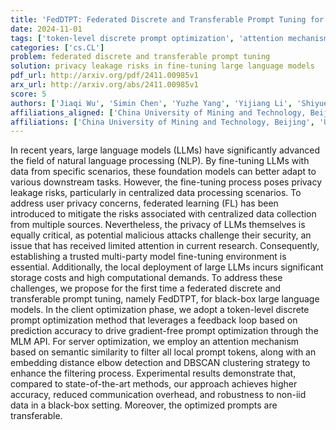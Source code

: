 ```yaml
---
title: 'FedDTPT: Federated Discrete and Transferable Prompt Tuning for Black-Box Large Language Models'
date: 2024-11-01
tags: ['token-level discrete prompt optimization', 'attention mechanism', 'natural language processing', 'large language models', 'multi-party model fine-tuning', 'federated learning', 'computational demands', 'fine-tuning', 'privacy leakage', 'semantic similarity', 'storage costs', 'DBSCAN clustering']
categories: ['cs.CL']
problem: federated discrete and transferable prompt tuning
solution: privacy leakage risks in fine-tuning large language models
pdf_url: http://arxiv.org/pdf/2411.00985v1
arx_url: http://arxiv.org/abs/2411.00985v1
score: 5
authors: ['Jiaqi Wu', 'Simin Chen', 'Yuzhe Yang', 'Yijiang Li', 'Shiyue Hou', 'Rui Jing', 'Zehua Wang', 'Wei Chen', 'Zijian Tian']
affiliations_aligned: ['China University of Mining and Technology, Beijing', 'University of Texas at Dallas', 'The Chinese University of Hong Kong, Shenzhen', 'China University of Mining and Technology, Beijing', 'China University of Mining and Technology, Beijing', 'China University of Mining and Technology, Beijing', 'China University of Mining and Technology, Beijing', 'China University of Mining and Technology, Beijing', 'China University of Mining and Technology, Beijing']
affiliations: ['China University of Mining and Technology, Beijing', 'University of Texas at Dallas', 'The Chinese University of Hong Kong, Shenzhen']
---
```



In recent years, large language models (LLMs) have significantly advanced the field of natural language processing (NLP). By fine-tuning LLMs with data from specific scenarios, these foundation models can better adapt to various downstream tasks. However, the fine-tuning process poses privacy leakage risks, particularly in centralized data processing scenarios. To address user privacy concerns, federated learning (FL) has been introduced to mitigate the risks associated with centralized data collection from multiple sources. Nevertheless, the privacy of LLMs themselves is equally critical, as potential malicious attacks challenge their security, an issue that has received limited attention in current research. Consequently, establishing a trusted multi-party model fine-tuning environment is essential. Additionally, the local deployment of large LLMs incurs significant storage costs and high computational demands. To address these challenges, we propose for the first time a federated discrete and transferable prompt tuning, namely FedDTPT, for black-box large language models. In the client optimization phase, we adopt a token-level discrete prompt optimization method that leverages a feedback loop based on prediction accuracy to drive gradient-free prompt optimization through the MLM API. For server optimization, we employ an attention mechanism based on semantic similarity to filter all local prompt tokens, along with an embedding distance elbow detection and DBSCAN clustering strategy to enhance the filtering process. Experimental results demonstrate that, compared to state-of-the-art methods, our approach achieves higher accuracy, reduced communication overhead, and robustness to non-iid data in a black-box setting. Moreover, the optimized prompts are transferable.